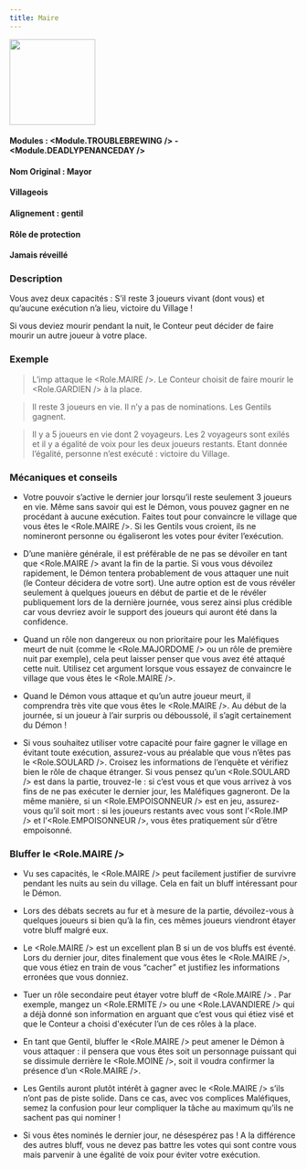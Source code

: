 ```yaml
---
title: Maire
---
```



<img src='/img/blood-on-the-clocktower/roles/maire.png' height='150' />

#### Modules : <Module.TROUBLEBREWING /> - <Module.DEADLYPENANCEDAY />
#### Nom Original : Mayor
#### Villageois
#### Alignement : gentil
#### Rôle de protection
#### Jamais réveillé

### Description
Vous avez deux capacités : 
S’il reste 3 joueurs vivant (dont vous) et qu’aucune exécution n’a lieu, victoire du Village ! 

Si vous deviez mourir pendant la nuit, le Conteur peut décider de faire mourir un autre joueur à votre place.


### Exemple
> L’imp attaque le <Role.MAIRE />. Le Conteur choisit de faire mourir le <Role.GARDIEN /> à la place.

> Il reste 3 joueurs en vie. Il n’y a pas de nominations. Les Gentils gagnent.

> Il y a 5 joueurs en vie dont 2 voyageurs. Les 2 voyageurs sont exilés et il y a  égalité de voix pour les deux joueurs restants. Etant donnée l’égalité, personne n’est exécuté : victoire du Village.


### Mécaniques et conseils
- Votre pouvoir s’active le dernier jour lorsqu’il  reste seulement 3 joueurs en vie. Même sans savoir qui est le Démon, vous pouvez gagner en ne procédant à aucune exécution. Faites tout pour convaincre le village que vous êtes le <Role.MAIRE />. Si les Gentils vous croient, ils ne nomineront personne ou égaliseront les votes pour éviter l’exécution.

- D’une manière générale, il est préférable de  ne pas se dévoiler en tant que <Role.MAIRE /> avant la fin de la partie. Si vous vous dévoilez rapidement, le Démon tentera probablement de vous attaquer une nuit (le Conteur décidera de votre sort). Une autre option est de vous révéler seulement à quelques joueurs en début de partie et de le révéler publiquement lors de la dernière journée, vous serez ainsi plus crédible car vous devriez avoir le support des joueurs qui auront été dans la confidence.

- Quand un rôle non dangereux ou non prioritaire pour les Maléfiques meurt de nuit (comme le <Role.MAJORDOME /> ou un rôle de première nuit par exemple), cela peut laisser penser que vous avez été attaqué cette nuit. Utilisez cet argument lorsque vous essayez de convaincre le village que vous êtes le <Role.MAIRE />.

- Quand le Démon vous attaque et qu’un autre joueur meurt, il comprendra très vite que vous êtes le <Role.MAIRE />. Au début de la journée, si un joueur à l’air surpris ou déboussolé, il s’agit certainement du Démon !

- Si vous souhaitez utiliser votre capacité pour faire gagner le village en évitant toute exécution, assurez-vous au préalable que vous n’êtes pas le <Role.SOULARD />. Croisez les informations de l’enquête et vérifiez bien le rôle de chaque étranger. Si vous pensez qu’un <Role.SOULARD /> est dans la partie, trouvez-le : si c’est vous et que vous arrivez à vos fins de ne pas exécuter le dernier jour, les Maléfiques gagneront. De la même manière, si un <Role.EMPOISONNEUR /> est en jeu, assurez-vous qu’il soit mort : si les joueurs restants avec vous sont l’<Role.IMP /> et l’<Role.EMPOISONNEUR />, vous êtes pratiquement sûr d’être empoisonné.


### Bluffer le <Role.MAIRE />
- Vu ses capacités, le <Role.MAIRE /> peut facilement justifier de survivre pendant les nuits au sein du village. Cela en fait un bluff intéressant pour le Démon.

- Lors des débats secrets au fur et à mesure de la partie, dévoilez-vous à quelques joueurs si bien qu’à la fin, ces mêmes joueurs viendront étayer votre bluff malgré eux.

- Le <Role.MAIRE /> est un excellent plan B si un de vos bluffs est éventé. Lors du dernier jour, dites finalement que vous êtes le <Role.MAIRE />, que vous étiez en train de vous “cacher” et justifiez les informations erronées que vous donniez.

- Tuer un rôle secondaire peut étayer votre bluff de <Role.MAIRE /> . Par exemple, mangez un <Role.ERMITE /> ou une <Role.LAVANDIERE /> qui a déjà donné son information en arguant que c’est vous qui étiez visé et que le Conteur a choisi d'exécuter l’un de ces rôles à la place.

- En tant que Gentil, bluffer le <Role.MAIRE /> peut amener le Démon à vous attaquer : il pensera que vous êtes soit un personnage puissant qui se dissimule derrière le <Role.MOINE />, soit il voudra confirmer la présence d’un <Role.MAIRE />.

- Les Gentils auront plutôt intérêt à gagner avec le <Role.MAIRE /> s’ils n’ont pas de piste solide. Dans ce cas, avec vos complices Maléfiques, semez la confusion pour leur compliquer la tâche au maximum qu’ils ne sachent pas qui nominer !

- Si vous êtes nominés le dernier jour, ne désespérez pas ! A la différence des autres bluff, vous ne devez pas battre les votes qui sont contre vous mais parvenir à une égalité de voix pour éviter votre exécution.
